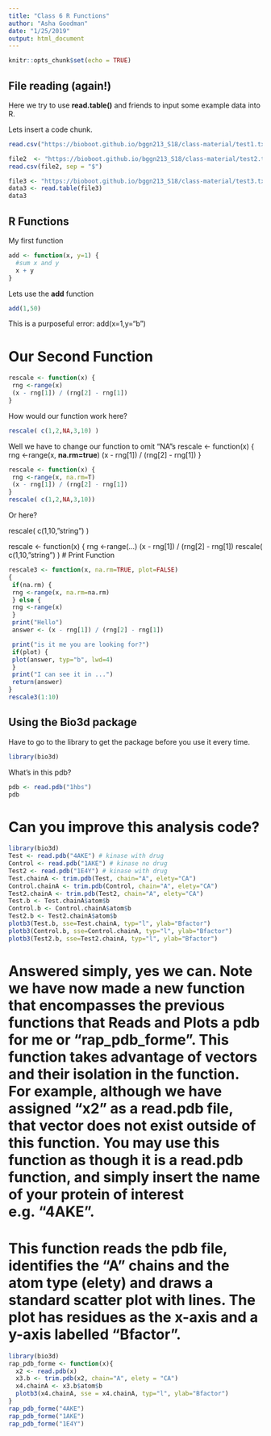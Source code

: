 ```yaml
---
title: "Class 6 R Functions"
author: "Asha Goodman"
date: "1/25/2019"
output: html_document
---
```


```r
knitr::opts_chunk$set(echo = TRUE)
```

## File reading (again!)

Here we try to use **read.table()** and friends to input some example data into R.

Lets insert a code chunk.
```r
read.csv("https://bioboot.github.io/bggn213_S18/class-material/test1.txt")
```

```r
file2  <- "https://bioboot.github.io/bggn213_S18/class-material/test2.txt"
read.csv(file2, sep = "$")
```

```r
file3 <- "https://bioboot.github.io/bggn213_S18/class-material/test3.txt"
data3 <- read.table(file3)
data3
```

## R Functions

My first function
```r
add <- function(x, y=1) {
  #sum x and y
  x + y
}
```
Lets use the **add** function
```r
add(1,50)
```

This is a purposeful error:
add(x=1,y="b")

# Our Second Function
```r
rescale <- function(x) {
 rng <-range(x)
 (x - rng[1]) / (rng[2] - rng[1])
}
```

How would our function work here?
```r
rescale( c(1,2,NA,3,10) )
```
Well we have to change our function to omit "NA"s
rescale <- function(x) {
 rng <-range(x, **na.rm=true**)
 (x - rng[1]) / (rng[2] - rng[1])
}
```r
rescale <- function(x) {
 rng <-range(x, na.rm=T)
 (x - rng[1]) / (rng[2] - rng[1])
}
rescale( c(1,2,NA,3,10))
```

Or here?

rescale( c(1,10,”string”) )


rescale <- function(x) {
 rng <-range(...)
 (x - rng[1]) / (rng[2] - rng[1])
 rescale( c(1,10,”string”) )
# Print Function
```r
rescale3 <- function(x, na.rm=TRUE, plot=FALSE)
{
 if(na.rm) {
 rng <-range(x, na.rm=na.rm)
 } else {
 rng <-range(x)
 }
 print("Hello")
 answer <- (x - rng[1]) / (rng[2] - rng[1])

 print("is it me you are looking for?")
 if(plot) {
 plot(answer, typ="b", lwd=4)
 }
 print("I can see it in ...")
 return(answer)
}
rescale3(1:10)
```

## Using the Bio3d package

Have to go to the library to get the package before you use it every time.
```r
library(bio3d)
```

What's in this pdb?
```r
pdb <- read.pdb("1hbs")
pdb
```
# Can you improve this analysis code?
```r
library(bio3d)
Test <- read.pdb("4AKE") # kinase with drug
Control <- read.pdb("1AKE") # kinase no drug
Test2 <- read.pdb("1E4Y") # kinase with drug
Test.chainA <- trim.pdb(Test, chain="A", elety="CA")
Control.chainA <- trim.pdb(Control, chain="A", elety="CA")
Test2.chainA <- trim.pdb(Test2, chain="A", elety="CA")
Test.b <- Test.chainA$atom$b
Control.b <- Control.chainA$atom$b
Test2.b <- Test2.chainA$atom$b
plotb3(Test.b, sse=Test.chainA, typ="l", ylab="Bfactor")
plotb3(Control.b, sse=Control.chainA, typ="l", ylab="Bfactor")
plotb3(Test2.b, sse=Test2.chainA, typ="l", ylab="Bfactor")
```

# Answered simply, yes we can. Note we have now made a new function that encompasses the previous functions that **R**eads **a**nd **P**lots a **pdb for me** or "rap_pdb_forme". This function takes advantage of vectors and their isolation in the function. For example, although we have assigned "x2" as a read.pdb file, that vector does not exist outside of this function. You may use this function as though it is a read.pdb function, and simply insert the name of your protein of interest e.g. "4AKE".

# This function reads the pdb file, identifies the "A" chains and the atom type (elety) and draws a standard scatter plot with lines. The plot has residues as the x-axis and a y-axis labelled "Bfactor".

```r
library(bio3d)
rap_pdb_forme <- function(x){
  x2 <- read.pdb(x)
  x3.b <- trim.pdb(x2, chain="A", elety = "CA")
  x4.chainA <- x3.b$atom$b
  plotb3(x4.chainA, sse = x4.chainA, typ="l", ylab="Bfactor")
}
rap_pdb_forme("4AKE")
rap_pdb_forme("1AKE")
rap_pdb_forme("1E4Y")
```


